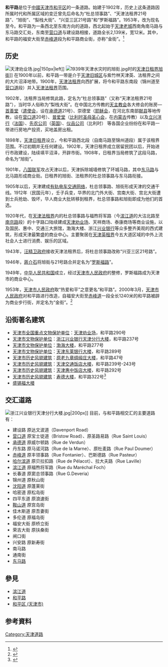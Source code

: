 {{noteTA
|G1=單位
}}
{{Infobox China Road
|路牌类型=Tianjin
|中文道路名称=和平路
|道路方向=WE
|道路名称拼音=HE PING ROAD
|图片= File:1930年代天津法租界杜总领事路与福煦将军路交叉路口.jpg
|图片说明=二十世纪三十年代的杜总领事路
|道路属性=商业步行街
|道路总长度=2.139
|所在地区={{CHN}}[[天津市|天津市]][[和平区_(天津市)|和平区]]
|起点=[[东马路|东马路]]
|终点=建设路
|道路命名日期=1953年
|道路旧名=杜总领事路<br />天津法租界21号路<br />旭街<br />梨栈大街<br />兴亚三区21号路<br />罗斯福路
|道路动工日期=1902年
|收费=
}}

'''和平路'''是位于[[中华人民共和国|中國]][[天津市|天津市]][[和平区_(天津市)|和平区]]的一条道路。始建于1902年，历史上这条道路因所属时代和所属区域的变迁曾先后命名为“杜总领事路”、“天津法租界21号路”、“旭街”、“梨栈大街”、“兴亚三区21号路”和“罗斯福路”。1953年，改为现名至今。和平路为一条西北至东南方向的道路，西北起始于[[天津老城|天津老城]]西南角南马路与东马路交汇处，东南至[[营口道|营口道]]与建设路相接，道路全长2,139米，宽12米。其中，和平路的福安大街至[[赤峰道|赤峰道]]段为和平路商业街，亦称“金街”。<ref>{{cite book|title=《天津租界史》|author=雷穆森 O.D.Rasmussen|others=许逸凡、赵地翻译，刘海岩校订|location=[[天津|天津]]|publisher=天津人民出版社|year=2008|ISBN=978-7-201-06088-0}}</ref>

== 历史 ==
[[File:天津劝业场.jpg|thumb]]|150px|left]]
[[File:1939年天津水灾时的旭街.jpg|thumb]]时的[[天津日租界|天津日租界]][[和平路_(天津)|旭街]]]]
在1900年以前，和平路一带是介于[[天津老城|天津旧城区]]与紫竹林天津英、法租界之间的大片沼泽地带。1900年，[[天津法租界|天津法租界]]向西扩展，将今和平路东南段（锦州道至[[营口道|营口道]]段）并入[[天津法租界|天津法租界]]范围。

1902年，法租界当局修筑此路，定名为“杜总领事路”（又称“天津法租界21号路”），当时华人俗称为“梨栈大街”。在中国北方传教的[[天主教会|天主教会]]各大修会的账房—[[首善堂|首善堂]]（[[遣使会|遣使会]]，设在[[承德道|承德道]]21号）、崇德堂（[[耶稣会|耶稣会]]，在河北东南部[[献县|献县]]等地传教，设在[[营口道|营口道]]20号）、[[普爱堂|普爱堂]]（[[比利时|比利时]][[圣母圣心会|圣母圣心会]]，在[[内蒙古|内蒙古]]传教）以及[[立兴洋行|立兴洋行]]（[[法国|法国]]）、[[先农公司|先农公司]]（[[英国|英国]]）、[[仪品公司|仪品公司]]（比利时）<!-- 、乐利工程公司（瑞士） -->等各国企业纷纷在和平路一带进行房地产投资，买地盖房出租。

1898年，[[天津日租界|天津日租界]]设立，今和平路西北段（自南马路至锦州道段）属于该租界范围。不过初期并无任何建设。1902年，天津日租界成立居留民团以后，开始进行市政建设，陆续填平沼泽，开辟市街。1908年，日租界当局修筑了这段马路，命名为“旭街”。

1901年，[[八国联军|八国联军]]攻占天津以后，天津拆除城墙修筑了环城马路，其中[[东马路|东马路]]与北马路形成商业街。日租界的旭街、法租界的杜总领事路与东马路衔接。

1905年以后，天津建成[[天津电车电灯股份有限公司|有轨电车交通网络]]，杜总领事路、旭街形成天津的交通干线。1912年（民国元年），壬子兵变，华界的北门外大街、宫南大街、宫北大街遭到士兵抢劫、毁坏，华人商业大批转移到租界，杜总领事路和旭街即成为他们的首选。

1920年代，在[[天津法租界|天津法租界]]内的杜总领事路与福煦将军路（今[[滨江道|滨江道]]的大沽北路至[[南京路_(天津)|南京路]]段）的十字路口陆续建成[[天津劝业场|天津劝业场]]、天祥商场、泰康商场等商业设施，以及国民、惠中、交通三大旅馆，渤海大楼、浙江[[兴业银行|兴业银行]]等众多整齐美观的西式建筑，形成天津最繁盛的商业中心。主要聚居在[[天津英租界|天津英租界]]今五大道区域的中外上流社会人士进行消费、娱乐的区域。

1943年，[[汪精卫政府|汪精卫政府]]接收天津法租界后，将杜总领事路改称“兴亚三区21号路”。

1946年，[[蔣介石|蔣介石]]将旭街与21号路合并定名为“[[和平路_(天津)|罗斯福路]]”。

1949年，[[中华人民共和国|中华人民共和国]]成立，经过[[天津市人民政府|天津市人民政府]]的整修，罗斯福路成为天津市的商业中心。

1953年，[[天津市人民政府|天津市人民政府]]取“热爱和平”之意更名“和平路”。2000年3月，[[天津市人民政府|天津市人民政府]]对和平路进行改造，自福安大街至[[赤峰道|赤峰道]]一段全长1240米的和平路被辟为商业步行街，并定名为“金街”。<ref>{{cite web |url=http://www.tjhp.gov.cn/servlet/ContentServer?cid=1105523261106&pagename=tjhp/Page/sub-t46&lv=2&lv2=1100820937330&lv1=1087380370033&c=Page |language=zh-hans |title=和平区志 第八篇 商业繁华区 |publisher=天津和平政务门户网 |date= |accessdate=2011-03-05 |deadurl=yes |archiveurl=https://web.archive.org/web/20071008073255/http://www.tjhp.gov.cn/servlet/ContentServer?cid=1105523261106&pagename=tjhp%2FPage%2Fsub-t46&lv=2&lv2=1100820937330&lv1=1087380370033&c=Page |archivedate=2007-10-08 }}</ref>

== 沿街著名建筑 ==
*[[天津全国重点文物保护单位列表|天津市全国重点文物保护单位]]：[[天津劝业场|天津劝业场]]，和平路290号
*[[天津市文物保护单位|天津市文物保护单位]]：[[浙江兴业银行天津分行大楼|浙江兴业银行天津分行大楼]]，和平路237号
*[[天津市文物保护单位|天津市文物保护单位]]：[[渤海大楼|渤海大楼]]，和平路277号
*[[天津市文物保护单位|天津市文物保护单位]]：[[天津东莱银行大楼|天津东莱银行大楼]]，和平路289号
*[[天津市历史风貌建筑|天津市历史风貌建筑]]：[[原老九章绸缎庄大楼|原老九章绸缎庄大楼]]，和平路47号
*[[天津市历史风貌建筑|天津市历史风貌建筑]]：[[天津交通饭店大楼|天津交通饭店大楼]]，和平路239号-243号
*[[天津市历史风貌建筑|天津市历史风貌建筑]]：[[天津惠中饭店大楼|天津惠中饭店大楼]]，和平路292号
*[[天津市历史风貌建筑|天津市历史风貌建筑]]：[[寿德大楼|寿德大楼]]，和平路322号<ref>{{Cite web |url=http://www.fmjz.cn/Pages/default.aspx |title=天津市历史风貌建筑网 |accessdate=2011-03-05 |archive-date=2010-12-11 |archive-url=https://web.archive.org/web/20101211101817/http://www.fmjz.cn/Pages/default.aspx |dead-url=yes }}</ref>
*[[盛锡福大楼|盛锡福大楼]]

== 交汇道路 ==
[[File:浙江兴业银行天津分行大楼.jpg|thumb]]|200px]]
目前，与和平路相交汇的主要道路有：
*建设路 原达文波道（Davenport Road）  
*[[营口道|营口道]] 原宝士徒道（Bristow Road）、原圣路易路（Rue Saint Louis）
*[[承德道|承德道]] 原威尔顿路（Rue de Verdun）
*丹东路 原马诺河路（Rue de la Marne）、原杜麦路（Rue Paul Doumer）		
*[[赤峰道|赤峰道]] 原丰领事路（Rue Fontanier）、巴斯德路（Rue Pasteur）  
*[[哈尔滨道|哈尔滨道]] 原贝拉扣路（Rue de Pélacot）、拉大夫路（Rue Laville）  
*[[滨江道|滨江道]] 原福煦将军路（Rue du Maréchal Foch）   
*长春道 原窦总领事路（Rue G.Deveria）  
*锦州道 原秋山街 
*[[沈阳道_(天津)|沈阳道]] 原蓬莱街
*哈密道 原松岛街 
*四平东道 原浪速街 
*[[鞍山道|鞍山道]] 原宫岛街
*佳木斯道 原吾妻街	
*多伦道 原福岛街
*福安大街 原桥立街
*荣吉大街 原扶桑街
*闸口街
*兴安路 原新寿街
*南马路
*通南街
*[[东马路|东马路]]

== 參見 ==
* [[滨江道|滨江道]]
* [[和平路|和平路]]
* [[和平区_(天津市)|和平区 (天津市)]]

== 参考資料 ==
{{Reflist}}

{{天津主要商业街}}
[[Category:天津道路|Category:天津道路]]